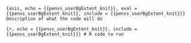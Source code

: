 ```{asis, echo = {{penvs_userBgExtent_knit}}, eval = {{penvs_userBgExtent_knit}}, include = {{penvs_userBgExtent_knit}}}
Description of what the code will do
```

```{r, echo = {{penvs_userBgExtent_knit}}, include = {{penvs_userBgExtent_knit}}}
# R code to run
```
